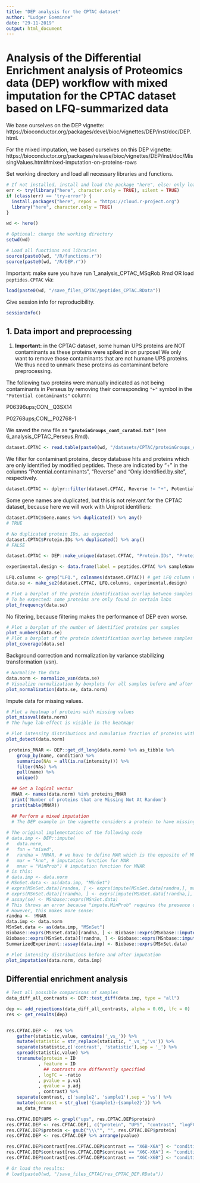 ```yaml
---
title: "DEP analysis for the CPTAC dataset"
author: "Ludger Goeminne"
date: "29-11-2019"
output: html_document
---
```


# Analysis of the Differential Enrichment analysis of Proteomics data (DEP) workflow with mixed imputation for the CPTAC dataset based on LFQ-summarized data

We base ourselves on the DEP vignette:
https://bioconductor.org/packages/devel/bioc/vignettes/DEP/inst/doc/DEP.html.

For the mixed imputation, we based ourselves on this DEP vignette:
https://bioconductor.org/packages/release/bioc/vignettes/DEP/inst/doc/MissingValues.html#mixed-imputation-on-proteins-rows

Set working directory and load all necessary libraries and functions.

```r
# If not installed, install and load the package "here", else: only load the package.
err <- try(library("here", character.only = TRUE), silent = TRUE)
if (class(err) == 'try-error') {
  install.packages("here", repos = "https://cloud.r-project.org")
  library("here", character.only = TRUE)
}

wd <- here()

# Optional: change the working directory
setwd(wd)

# Load all functions and libraries
source(paste0(wd, "/R/functions.r"))
source(paste0(wd, "/R/DEP.r"))
```

Important: make sure you have run 1_analysis_CPTAC_MSqRob.Rmd OR load `peptides.CPTAC` via:

```r
load(paste0(wd, "/save_files_CPTAC/peptides_CPTAC.RData"))
```

Give session info for reproducibility.

```r
sessionInfo()
```

## 1. Data import and preprocessing

1. **Important:** in the CPTAC dataset, some human UPS proteins are NOT contaminants as these proteins were spiked in on purpose! We only want to remove those contaminants that are not humane UPS proteins. We thus need to unmark these proteins as contaminant before preprocessing.

The following two proteins were manually indicated as not being contaminants in Perseus by removing their corresponding `"+"` symbol in the `"Potential contaminants"` column:

P06396ups;CON__Q3SX14

P02768ups;CON__P02768-1

We saved the new file as **`"proteinGroups_cont_curated.txt"`** (see 6_analysis_CPTAC_Perseus.Rmd).

```r
dataset.CPTAC <- read.table(paste0(wd, "/datasets/CPTAC/proteinGroups_cont_curated.txt"), sep="\t", quote="", comment.char = "", header=TRUE)
```

We filter for contaminant proteins, decoy database hits and proteins which are only identified by modified peptides. These are indicated by "+" in the columns "Potential.contaminants", "Reverse" and "Only.identified.by.site", respectively. 

```r
dataset.CPTAC <- dplyr::filter(dataset.CPTAC, Reverse != "+", Potential.contaminant != "+", Only.identified.by.site != "+")
```

Some gene names are duplicated, but this is not relevant for the CPTAC dataset, because here we will work with Uniprot identifiers:

```r
dataset.CPTAC$Gene.names %>% duplicated() %>% any()
# TRUE

# No duplicated protein IDs, as expected
dataset.CPTAC$Protein.IDs %>% duplicated() %>% any()
# FALSE

dataset.CPTAC <- DEP::make_unique(dataset.CPTAC, "Protein.IDs", "Protein.IDs", delim = ";")
```


```r
experimental.design <- data.frame(label = peptides.CPTAC %>% sampleNames %>% as.character, condition = peptides.CPTAC %>% sampleNames %>% substr(2,3) %>% as.character, replicate = c("LTQ-Orbitrap_86" %>% rep(3), "LTQ-OrbitrapO_65" %>% rep(3), "LTQ-OrbitrapW_56" %>% rep(3)) %>% rep(3) %>% as.character, stringsAsFactors = FALSE)

LFQ.columns <- grep("LFQ.", colnames(dataset.CPTAC)) # get LFQ column numbers
data.se <- make_se2(dataset.CPTAC, LFQ.columns, experimental.design)
```


```r
# Plot a barplot of the protein identification overlap between samples
# To be expected: some proteins are only found in certain labs
plot_frequency(data.se)
```

No filtering, because filtering makes the performance of DEP even worse.

```r
# Plot a barplot of the number of identified proteins per samples
plot_numbers(data.se)
# Plot a barplot of the protein identification overlap between samples
plot_coverage(data.se)
```

Background correction and normalization by variance stabilizing transformation (vsn).

```r
# Normalize the data
data.norm <- normalize_vsn(data.se)
# Visualize normalization by boxplots for all samples before and after normalization
plot_normalization(data.se, data.norm)
```

Impute data for missing values.

```r
# Plot a heatmap of proteins with missing values
plot_missval(data.norm)
# The huge lab-effect is visible in the heatmap!
```

```r
# Plot intensity distributions and cumulative fraction of proteins with and without missing values
plot_detect(data.norm)
```


```r
 proteins_MNAR <- DEP::get_df_long(data.norm) %>% as_tibble %>%
    group_by(name, condition) %>%
    summarize(NAs = all(is.na(intensity))) %>%
    filter(NAs) %>%
    pull(name) %>%
    unique()

  ## Get a logical vector
  MNAR <- names(data.norm) %in% proteins_MNAR
  print('Number of proteins that are Missing Not At Random')
  print(table(MNAR))

  ## Perform a mixed imputation
  # The DEP example in the vignette considers a protein to have missing values not at random (MNAR) if it has missing values in all replicates of at least one condition.
  
# The original implementation of the following code
# data.imp <- DEP::impute(
#   data.norm, 
#   fun = "mixed",
#   randna = !MNAR, # we have to define MAR which is the opposite of MNAR
#   mar = "knn", # imputation function for MAR
#   mnar = "MinProb") # imputation function for MNAR
# is this:
# data.imp <- data.norm
# MSnSet.data <- as(data.imp, "MSnSet")
# exprs(MSnSet.data)[randna, ] <- exprs(impute(MSnSet.data[randna,], mar))
# exprs(MSnSet.data)[!randna, ] <- exprs(impute(MSnSet.data[!randna,], mnar))
# assay(se) <- MSnbase::exprs(MSnSet.data)
# This throws an error because "impute.MinProb" requires the presence of peptides with less than 50% missing values.
# However, this makes more sense:
randna <- !MNAR
data.imp <- data.norm
MSnSet.data <- as(data.imp, "MSnSet")
Biobase::exprs(MSnSet.data)[randna, ] <- Biobase::exprs(MSnbase::impute(MSnSet.data, "knn"))[randna,]
Biobase::exprs(MSnSet.data)[!randna, ] <- Biobase::exprs(MSnbase::impute(MSnSet.data, "MinProb"))[!randna,]
SummarizedExperiment::assay(data.imp) <- Biobase::exprs(MSnSet.data)

# Plot intensity distributions before and after imputation
plot_imputation(data.norm, data.imp)
```

## Differential enrichment analysis

```r
# Test all possible comparisons of samples
data_diff_all_contrasts <- DEP::test_diff(data.imp, type = "all")

dep <- add_rejections(data_diff_all_contrasts, alpha = 0.05, lfc = 0)
res <- get_results(dep)


res.CPTAC.DEP <-  res %>% 
    gather(statistic,value, contains('_vs_')) %>%
    mutate(statistic = str_replace(statistic, "_vs_",'vs')) %>%
    separate(statistic,c('contrast', 'statistic'),sep = '_') %>%
    spread(statistic,value) %>%
    transmute(protein = ID
            , feature = ID
              ## contrasts are differently specified
            , logFC = -ratio
            , pvalue = p.val
            , qvalue = p.adj
            , contrast) %>%
    separate(contrast, c('sample2', 'sample1'),sep = 'vs') %>%
    mutate(contrast = str_glue('{sample1}-{sample2}')) %>%
    as_data_frame

res.CPTAC.DEP$UPS <- grepl("ups", res.CPTAC.DEP$protein)
res.CPTAC.DEP <- res.CPTAC.DEP[, c("protein", "UPS", "contrast", "logFC", "pvalue", "qvalue")]
res.CPTAC.DEP$protein <- gsub("\\\"", "", res.CPTAC.DEP$protein)
res.CPTAC.DEP <- res.CPTAC.DEP %>% arrange(pvalue)

res.CPTAC.DEP$contrast[res.CPTAC.DEP$contrast == "X6B-X6A"] <- "condition6B-condition6A"
res.CPTAC.DEP$contrast[res.CPTAC.DEP$contrast == "X6C-X6A"] <- "condition6C-condition6A"
res.CPTAC.DEP$contrast[res.CPTAC.DEP$contrast == "X6C-X6B"] <- "condition6C-condition6B"

# Or load the results:
# load(paste0(wd, "/save_files_CPTAC/res_CPTAC_DEP.RData"))
```
